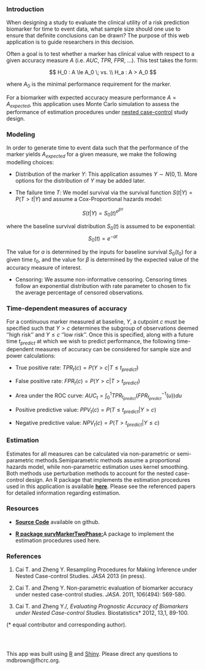 ### Introduction

When designing a study to evaluate the clinical utility of a risk prediction biomarker for time to event data, what sample size should one use to ensure that definite conclusions can be drawn? The purpose of this web application is to guide researchers in this decision.

Often a goal is to test whether a marker has clinical value with respect to a given accuracy measure $A$ (i.e. $AUC$, $TPR$, $FPR$, ...). This test takes the form:

$$
H_0 : A \le A_0 \; vs. \\
H_a : A > A_0
$$

where $A_0$ is the minimal performance requirement for the marker.

For a biomarker with expected accuracy measure performance $A = A_{expected}$, this application uses Monte Carlo simulation to assess the performance of estimation procedures under [nested case-control](http://en.wikipedia.org/wiki/Nested_case-control_study) study design.
  
### Modeling 
In order to generate time to event data such that the performance of the marker yields $A_{expected}$ for a given measure, we make the following modelling choices:

* Distribution of the marker $Y$: This application assumes $Y \sim N(0,1)$. More options for the distribution of $Y$ may be added later.  

* The failure time $T$: We model survival via the survival function $S(t |Y) = P(T >t|Y)$ and assume a Cox-Proportional hazards model:

$$
S(t|Y) = S_0 (t)^{e^{\beta Y}}
$$

where the baseline survival distribution $S_0(t)$ is assumed to be exponential:
$$
S_0(t) = e^{-at}
$$

The value for $a$ is determined by the inputs for baseline survival $S_0(t_0)$ for a given time $t_0$, and the value for $\beta$ is determined by the expected value of the accuracy measure of interest. 

* Censoring: We assume non-informative censoring. Censoring times follow an exponential distribution with rate parameter to chosen to fix the average percentage of censored observations.  

### Time-dependent measures of accuracy

For a continuous marker measured at baseline, $Y$, a cutpoint $c$ must be specified such that $Y>c$ determines the subgroup of observations deemed ''high risk'' and $Y \le c$ ''low risk''. Once this is specified, along with a future time $t_{predict}$ at which we wish to predict performance, the following time-dependent measures of accuracy can be considered for sample size and power calculations:


* True positive rate: $TPR_t ( c ) = P(Y > c | T \le t_{predict})$
* False positive rate: $FPR_t ( c ) = P(Y > c | T > t_{predict})$

* Area under the ROC curve: $AUC_t = \int_0 ^1 TPR_{t_{predict}} (FPR_{t_{predict}} ^{-1}(u)) du$

* Positive predictive value: $PPV_t ( c ) = P(T \le t_{predict} | Y > c)$
* Negative predictive value: $NPV_t ( c ) = P(T > t_{predict} | Y \le c)$

### Estimation

Estimates for all measures can be calculated via non-parametric or semi-parametric methods.Semiparametric methods assume a proportional hazards model, while non-parametric estimation uses kernel smoothing. Both methods use perturbation methods to account for the nested case-control design. An R package that implements the estimation procedures used in this application is available [**here**](http://mdbrown.github.io/survMarkerTwoPhase/). Please see the referenced papers for detailed information regarding estimation. 

### Resources

 - [**Source Code**](https://github.com/mdbrown/PowerSAM_ncc) available on github.  
 
 - [**R package survMarkerTwoPhase:**](http://mdbrown.github.io/survMarkerTwoPhase/)A package to implement the estimation procedures used here. 

### References

1. Cai T. and Zheng Y. Resampling Procedures for Making Inference under Nested Case-control Studies. *JASA* 2013 (in press). 

2. Cai T. and Zheng Y. Non-parametric evaluation of biomarker accuracy under nested case-control studies. *JASA*. 2011, 106(494): 569-580.  

3. Cai T. and Zheng Y./*, Evaluating Prognostic Accuracy of Biomarkers under Nested Case-control Studies. *Biostatistics* 2012, 13,1, 89-100. 
 
(* equal contributor and corresponding author). 

###   &nbsp;  

 This app was built using [R](http://www.r-project.org/) and [Shiny](http://www.rstudio.com/shiny/). Please direct any questions to mdbrown@fhcrc.org. 










